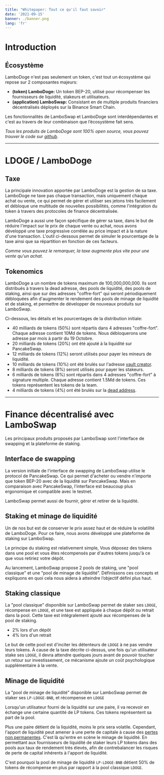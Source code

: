 ```yaml
---
title: "Whitepaper: Tout ce qu'il faut savoir"
date: '2021-09-15'
banner: ./banner.png
lang: 'fr'
---
```


# Introduction

## Écosystème

LamboDoge n'est pas seulement un token, c'est tout un écosystème qui repose sur 2 composantes majeurs:

- **(token) LamboDoge:** Un token BEP-20, utilisé pour récompenser les fournisseurs de liquidité, stakeurs et utilisateurs.
- **(application) LamboSwap:** Consistant en de multiple produits financiers décentralisés déployés sur la Binance Smart Chain.

Les fonctionnalités de LamboSwap et LamboDoge sont interdépendantes et c'est au travers de leur combinaison que l’écosystème fait sens.

*Tous les produits de LamboDoge sont 100% open source, vous pouvez trouver le code sur [github](https://github.com/lamboDoge/).*

---

# LDOGE / LamboDoge

## Taxe

La principale innovation apportée par LamboDoge est la gestion de sa taxe. LamboDoge ne taxe pas chaque transaction, mais uniquement chaque achat ou vente, ce qui permet de gérer et utiliser ses jetons très facilement et débloque une multitude de nouvelles possibilités, comme l'intégration du token à travers des protocoles de finance décentralisée.

LamboDoge a aussi une façon spécifique de gérer sa taxe, dans le but de réduire l'impact sur le prix de chaque vente ou achat, nous avons développé une taxe progressive corrélée au price impact et à la nature d'une transaction. L'outil ci-dessous permet de simuler le pourcentage de la taxe ainsi que sa répartition en fonction de ces facteurs.

<TaxSimulator/>

*Comme vous pouvez le remarquer, la taxe augmente plus vite pour une vente qu'un achat.*

## Tokenomics

LamboDoge a un nombre de tokens maximum de 100,000,000,000. Ils sont distribués à travers la dead adresse, des pools de liquidité, des pools de staking,
ainsi que sur des adresses "coffre-fort" qui seront périodiquement débloquées afin d'augmenter le rendement des pools de minage de liquidité et de staking, et permettre de développer de nouveaux produits sur LamboSwap.

Ci-dessous, les détails et les pourcentages de la distribution initiale:

- 40 milliards de tokens (50%) sont répartis dans 4 adresses "coffre-fort". Chaque adresse contient 10Md de tokens. Nous débloquerons une adresse par mois à partir du 19 Octobre.
- 20 milliards de tokens (20%) ont été ajouté à la liquidité sur PancakeSwap.
- 12 milliards de tokens (12%) seront utilisés pour payer les mineurs de liquidité.
- 10 milliards de tokens (10%) ont été brulés sur l'adresse [vault creator](https://bscscan.com/address/0x08ec88cc52edf0fff9b7672d4c640a915a7021bb).
- 8 milliards de tokens (8%) seront utilisés pour payer les stakeurs.
- 6 milliards de tokens (6%) sont répartis dans 4 adresses "coffre-fort" à signature multiple. Chaque adresse contient 1.5Md de tokens. Ces tokens représentent les tokens de la team.
- 4 milliards de tokens (4%) ont été brulés sur la [dead address](https://bscscan.com/address/0x000000000000000000000000000000000000dead).

---

# Finance décentralisé avec LamboSwap

Les principaux produits proposés par LamboSwap sont l'interface de swapping et la plateforme de staking.

## Interface de swapping

La version initiale de l'interface de swapping de LamboSwap utilise le protocol de PancakeSwap. Ce qui permet d'acheter ou vendre n'importe que token BEP-20 avec de la liquidité sur PancakeSwap. Mais en comparaison avec PancakeSwap, l'interface est beaucoup plus ergonomique et compatible avec le testnet.

LamboSwap permet aussi de fournir, gérer et retirer de la liquidité.

## Staking et minage de liquidité

Un de nos but est de conserver le prix assez haut et de réduire la volatilité de LamboDoge. Pour ce faire, nous avons développé une plateforme de staking sur LamboSwap.

Le principe du staking est relativement simple, Vous déposez des tokens dans une pool et vous êtes récompensés par d'autres tokens jusqu'à ce que vous retiriez votre dépôt.

Au lancement, LamboSwap propose 2 pools de staking, une "pool classique" et une "pool de minage de liquidité". Définissons ces concepts et expliquons en quoi cela nous aidera à atteindre l’objectif défini plus haut.

## Staking classique

La "pool classique" disponible sur LamboSwap permet de staker ses `LDOGE`, récompense en `LDOGE`, et une taxe est appliquée à chaque dépôt ou retrait dans la pool. Cette taxe est intégralement ajouté aux récompenses de la pool de staking.

- 2% lors d'un dépôt
- 4% lors d'un retrait

Le but de cette pool est d'inciter les détenteurs de `LDOGE` à ne pas vendre leurs tokens. À cause de la taxe décrite ci-dessus, une fois qu'un utilisateur stake ses `LDOGE`, il devra attendre quelques jours avant de pouvoir toucher un retour sur investissement, ce mécanisme ajoute un coût psychologique supplémentaire à la vente.

## Minage de liquidité


La "pool de minage de liquidité" disponible sur LamboSwap permet de staker ses `LP-LDOGE-BNB`, et récompense en `LDOGE`

Lorsqu'un utilisateur fourni de la liquidité sur une paire, il va recevoir en échange une certaine quantité de LP tokens. Ces tokens représentent sa part de la pool.

Plus une paire détient de la liquidité, moins le prix sera volatile. Cependant, l'apport de liquidité peut amener à une perte de capitale à cause des [pertes non permanentes](https://academy.binance.com/fr/articles/impermanent-loss-explained). C'est là qu'entre en scène le minage de liquidité. En permettant aux fournisseurs de liquidité de staker leurs LP tokens dans des pools aux taux de rendement très élevés, afin de contrebalancer les risques de perte de capital inhérents à l'apport de liquidité.

C'est pourquoi la pool de minage de liquidité `LP-LDOGE-BNB` détient 50% de tokens de récompense en plus par rapport à la pool classique `LDOGE`.
